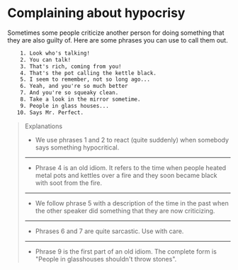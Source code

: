 # Complaining about hypocrisy

Sometimes some people criticize another person for doing something that they are also guilty of. Here are some phrases you can use to call them out.

```txt
    1. Look who's talking!
    2. You can talk!
    3. That's rich, coming from you!
    4. That's the pot calling the kettle black.
    5. I seem to remember, not so long ago...
    6. Yeah, and you're so much better
    7. And you're so squeaky clean.
    8. Take a look in the mirror sometime.
    9. People in glass houses...
   10. Says Mr. Perfect.
```

> Explanations
>
> - We use phrases 1 and 2 to react (quite suddenly) when somebody says something hypocritical.
>
> ---
>
> - Phrase 4 is an old idiom. It refers to the time when people heated metal pots and kettles over a fire and they soon became black with soot from the fire.
>
> ---
>
> - We follow phrase 5 with a description of the time in the past when the other speaker did something that they are now criticizing.
>
> ---
>
> - Phrases 6 and 7 are quite sarcastic. Use with care.
>
> ---
>
> - Phrase 9 is the first part of an old idiom. The complete form is "People in glasshouses shouldn't throw stones".
